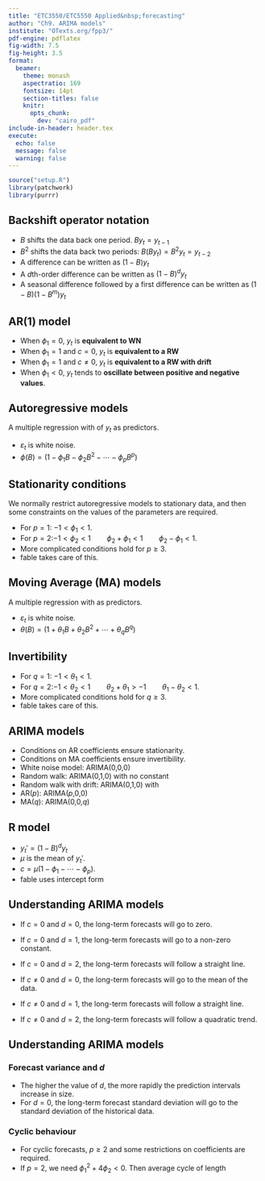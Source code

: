 ```yaml
---
title: "ETC3550/ETC5550 Applied&nbsp;forecasting"
author: "Ch9. ARIMA models"
institute: "OTexts.org/fpp3/"
pdf-engine: pdflatex
fig-width: 7.5
fig-height: 3.5
format:
  beamer:
    theme: monash
    aspectratio: 169
    fontsize: 14pt
    section-titles: false
    knitr:
      opts_chunk:
        dev: "cairo_pdf"
include-in-header: header.tex
execute:
  echo: false
  message: false
  warning: false
---
```



```r
source("setup.R")
library(patchwork)
library(purrr)
```


## Backshift operator notation

* $B$ shifts the data back one period. $B y_{t} = y_{t - 1}$
* $B^2$ shifts the data back two periods: $B(By_{t}) = B^{2}y_{t} = y_{t-2}$
* A difference can be written as $(1 - B) y_{t}$
* A $d$th-order difference can be written as $(1 - B)^{d} y_{t}$
* A seasonal difference followed by a first difference can be written as
$(1-B)(1-B^m)y_t$

## AR(1) model

\begin{block}{}
  \centerline{$y_{t} = c + \phi_1 y_{t - 1} + \varepsilon_{t}$}
\end{block}

* When $\phi_1=0$, $y_t$ is **equivalent to WN**
* When $\phi_1=1$ and $c=0$, $y_t$ is **equivalent to a RW**
* When $\phi_1=1$ and $c\ne0$, $y_t$ is **equivalent to a RW with drift**
* When $\phi_1<0$, $y_t$ tends to **oscillate between positive and negative values**.

## Autoregressive models

A multiple regression with \textbf{lagged values} of $y_t$ as predictors.

\vspace*{-1.2cm}
\begin{align*}
y_t &= c + \phi_{1}y_{t - 1} + \phi_{2}y_{t - 2} + \cdots + \phi_{p}y_{t - p} + \varepsilon_{t} \\
&= c + (\phi_1 B + \phi_2 B^2 + \cdots + \phi_p B^p)y_t + \varepsilon_t
\end{align*}\pause\vspace*{-1.2cm}
\begin{align*}
(1 - \phi_1 B - \phi_2 B^2 - \cdots - \phi_p B^p)y_t &= c + \varepsilon_t \\
\phi(B) y_t &= c+\varepsilon_t
\end{align*}

* $\varepsilon_t$ is white noise.
* $\phi(B) = (1 - \phi_1 B - \phi_2 B^2 - \cdots - \phi_p B^p)$

## Stationarity conditions

We normally restrict autoregressive models to stationary data, and then some constraints on the values of the parameters are required.

\begin{block}{General condition for stationarity}
  Complex roots of $\phi(z) = 1-\phi_1 z - \phi_2 z^2 - \dots - \phi_pz^p$ lie outside the unit circle on the complex plane.
\end{block}\pause\vspace*{-0.3cm}

* For $p=1$: $-1<\phi_1<1$.
* For $p=2$:\newline $-1<\phi_2<1\qquad \phi_2+\phi_1 < 1 \qquad \phi_2 -\phi_1 < 1$.
* More complicated conditions hold for $p\ge3$.
* fable takes care of this.

## Moving Average (MA) models
A multiple regression with \textbf{past \emph{errors}} as predictors.


\vspace*{-1.2cm}
\begin{align*}
  y_{t} &= c + \varepsilon_t + \theta_{1}\varepsilon_{t - 1} + \theta_{2}\varepsilon_{t - 2} + \cdots + \theta_{q}\varepsilon_{t - q}\\
&= c + (1 + \theta_1 B + \theta_2 B^2 + \cdots + \theta_q B^q)\varepsilon_t \\
&= c + \theta(B)\varepsilon_t
\end{align*}\pause\vspace*{-1.2cm}

* $\varepsilon_t$ is white noise.
* $\theta(B) = (1 + \theta_1 B + \theta_2 B^2 + \cdots + \theta_q B^q)$

## Invertibility

\begin{block}{General condition for invertibility}
  Complex roots of $\theta(z) = 1+\theta_1 z + \theta_2 z^2 + \dots + \theta_qz^q$ lie outside the unit circle on the complex plane.
\end{block}\pause

* For $q=1$: $-1<\theta_1<1$.
* For $q=2$:\newline $-1<\theta_2<1\qquad \theta_2+\theta_1 >-1 \qquad \theta_1 -\theta_2 < 1$.
* More complicated conditions hold for $q\ge3$.
* fable takes care of this.

## ARIMA models

\fontsize{14}{14.5}\sf\vspace*{0.2cm}
\begin{block}{ARIMA($p, d, q$) model:\qquad $\phi(B)(1-B)^dy_{t} = c + \theta(B)\varepsilon_{t}$}
\begin{tabular}{rl}
AR:& $p =$ order of the autoregressive part\\
I: & $d =$ degree of first differencing involved\\
MA:& $q =$ order of the moving average part.
\end{tabular}
\end{block}\pause\vspace*{-0.2cm}

* Conditions on AR coefficients ensure stationarity.
* Conditions on MA coefficients ensure invertibility.
* White noise model: ARIMA(0,0,0)
* Random walk: ARIMA(0,1,0) with no constant
* Random walk with drift: ARIMA(0,1,0) with \rlap{const.}
* AR($p$): ARIMA($p$,0,0)
* MA($q$): ARIMA(0,0,$q$)


## R model

\begin{block}{Intercept form}
  \centerline{$(1-\phi_1B - \cdots - \phi_p B^p) y_t' = c + (1 + \theta_1 B + \cdots + \theta_q B^q)\varepsilon_t$}
\end{block}

\begin{block}{Mean form}
  \centerline{$(1-\phi_1B - \cdots - \phi_p B^p)(y_t' - \mu) = (1 + \theta_1 B + \cdots + \theta_q B^q)\varepsilon_t$}
\end{block}

 * $y_t' = (1-B)^d y_t$
 * $\mu$ is the mean of $y_t'$.
 * $c = \mu(1-\phi_1 - \cdots - \phi_p )$.
 * fable uses intercept form

## Understanding ARIMA models
\fontsize{13}{15}\sf

* If $c=0$ and $d=0$, the long-term forecasts will go to zero.
* If $c=0$ and $d=1$, the long-term forecasts will go to a non-zero constant.
* If $c=0$ and $d=2$, the long-term forecasts will follow a straight line.

* If $c\ne0$ and $d=0$, the long-term forecasts will go to the mean of the data.
* If $c\ne0$ and $d=1$, the long-term forecasts will follow a straight line.
* If $c\ne0$ and $d=2$, the long-term forecasts will follow a quadratic trend.

## Understanding ARIMA models
\fontsize{14}{16}\sf\vspace*{0.2cm}

### Forecast variance and $d$
  * The higher the value of $d$, the more rapidly the prediction intervals increase in size.
  * For $d=0$, the long-term forecast standard deviation will go to the standard deviation of the historical data.

### Cyclic behaviour
  * For cyclic forecasts, $p\ge2$ and some restrictions on coefficients are required.
  * If $p=2$, we need $\phi_1^2+4\phi_2<0$. Then average cycle of length

\centerline{$(2\pi)/\left[\text{arc cos}(-\phi_1(1-\phi_2)/(4\phi_2))\right].$}
